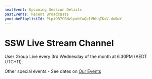 ```yaml
---
nextEvent: Upcoming Session Details
pastEvents: Recent Broadcasts
youtubePlaylistId: PLpiOR7CBNvlpmhfwQeIVhbqZKxV-do0wY
---
```


# SSW **Live** Stream Channel

User Group Live every 3rd Wednesday of the month at 6.30PM (AEDT UTC+11).

Other special events - See dates on [Our Events](https://www.ssw.com.au/events/)
